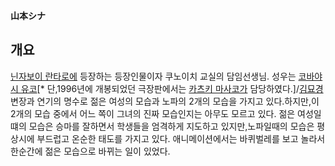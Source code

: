 '''山本シナ'''

== 개요 ==
[[닌자보이 란타로]]에 등장하는 등장인물이자 쿠노이치 교실의 담임선생님. 성우는 [[코바야시 유코]][*  단,1996년에 개봉되었던 극장판에서는 [[카츠키 마사코]]가 담당하였다.]/[[김묘경]]
변장과 연기의 명수로 젊은 여성의 모습과 노파의 2개의 모습을 가지고 있다.하지만,이 2개의 모습 중에서 어느 쪽이 그녀의 진짜 모습인지는 아무도 모르고 있다.
젊은 여성일 떄의 모습은 승마를 잘하면서 학생들을 엄격하게 지도하고 있지만,노파일때의 모습은 평상시에 부드럽고 온순한 태도를 가지고 있다.
애니메이션에서는 바퀴벌레를 보고 놀라서 한순간에 젊은 모습으로 바뀌는 일이 있었다.
